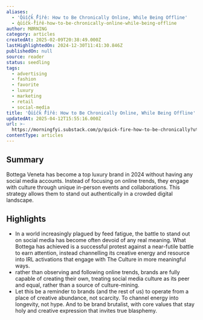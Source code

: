 ```yaml
---
aliases:
  - 'Q̾u̾i̾c̾k̾ ̾F̾i̾r̾e̾: How to Be Chronically Online, While Being Offline'
  - q̾u̾i̾c̾k̾-̾f̾i̾r̾e̾-how-to-be-chronically-online-while-being-offline
author: MØRNING
category: articles
createdAt: 2025-02-09T20:38:49.000Z
lastHighlightedOn: 2024-12-30T11:41:30.846Z
publishedOn: null
source: reader
status: seedling
tags:
  - advertising
  - fashion
  - favorite
  - luxury
  - marketing
  - retail
  - social-media
title: 'Q̾u̾i̾c̾k̾ ̾F̾i̾r̾e̾: How to Be Chronically Online, While Being Offline'
updatedAt: 2025-04-12T15:55:16.000Z
url: >-
  https://morningfyi.substack.com/p/quick-fire-how-to-be-chronically?utm_source=post-email-title&publication_id=769692&post_id=151610343&utm_campaign=email-post-title&isFreemail=true&r=og9hp&triedRedirect=true&utm_medium=email
contentType: articles
---
```

## Summary

Bottega Veneta has become a top luxury brand in 2024 without having any social media accounts. Instead of focusing on online trends, they engage with culture through unique in-person events and collaborations. This strategy allows them to stand out authentically in a crowded digital landscape.

## Highlights

- In a world increasingly plagued by feed fatigue, the battle to stand out on social media has become often devoid of any real meaning. What Bottega has achieved is a successful protest against a near-futile battle to earn attention, instead channelling its creative energy and resource into IRL activations that engage with The Culture in more meaningful ways.
- rather than observing and following online trends, brands are fully capable of creating their own, treating social media culture as its peer and equal, rather than a source of culture-mining.
- Let this be a reminder to brands (and the rest of us) to operate from a place of creative abundance, not scarcity. To channel energy into longevity, not hype. And to be brand brutalist, with core values that stay holy and creative expression that invites true blasphemy.

